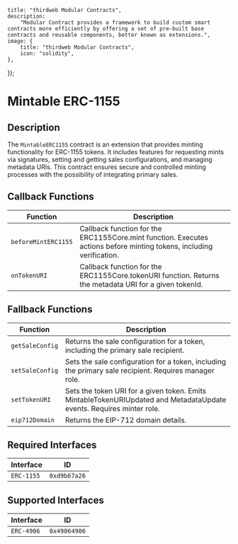 

    title: "thirdweb Modular Contracts",
    description:
        "Modular Contract provides a framework to build custom smart contracts more efficiently by offering a set of pre-built base contracts and reusable components, better known as extensions.",
    image: {
        title: "thirdweb Modular Contracts",
        icon: "solidity",
    },
});

# Mintable ERC-1155

## Description

The `MintableERC1155` contract is an extension that provides minting functionality for ERC-1155 tokens. It includes features for requesting mints via signatures, setting and getting sales configurations, and managing metadata URIs. This contract ensures secure and controlled minting processes with the possibility of integrating primary sales.

## Callback Functions

| Function             | Description                                                                |
|----------------------|----------------------------------------------------------------------------|
| `beforeMintERC1155`  | Callback function for the ERC1155Core.mint function. Executes actions before minting tokens, including verification. |
| `onTokenURI`         | Callback function for the ERC1155Core.tokenURI function. Returns the metadata URI for a given tokenId. |

## Fallback Functions

| Function                | Description                                                                             |
|-------------------------|-----------------------------------------------------------------------------------------|
| `getSaleConfig`         | Returns the sale configuration for a token, including the primary sale recipient.       |
| `setSaleConfig`         | Sets the sale configuration for a token, including the primary sale recipient. Requires manager role. |
| `setTokenURI`           | Sets the token URI for a given token. Emits MintableTokenURIUpdated and MetadataUpdate events. Requires minter role. |
| `eip712Domain`          | Returns the EIP-712 domain details.                                                     |

## Required Interfaces

| Interface  | ID          |
|------------|-------------|
| `ERC-1155` | `0xd9b67a26`|

## Supported Interfaces

| Interface  | ID          |
|------------|-------------|
| `ERC-4906` | `0x49064906`|

